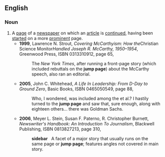 ==English==

===Noun===
{{en-noun}}
# A [[page]] of a [[newspaper]] on which an [[article]] is [[continue]]d, having been [[start]]ed on a more [[prominent]] page.
#* '''1999''', Lawrence N. Strout, ''Covering McCarthyism: How the ''Christian Science Monitor'' Handled Joseph R. McCarthy, 1950–1954'', Greenwood Press, ISBN 0313310912, page 65,
#*: The ''New York Times'',<!--sic The not italicized--> after running a front-page story (which included rebuttals on the '''jump page''') about the McCarthy speech, also ran an editorial.
#* '''2005''', John C. Whitehead, ''A Life In Leadership: From D-Day to Ground Zero'', Basic Books, ISBN 0465050549, page 88,
#*: Who, I wondered, was included among the et al.?<!--sic no ital no quote--> I hastily turned to the '''jump page''' and saw that, sure enough, along with eighteen others... there was Goldman Sachs.
#* '''2006''', Meyer L. Stein, Susan F. Paterno, R. Christopher Burnett, ''Newswriter's Handbook: An Introduction To Journalism'', Blackwell Publishing, ISBN 0813827213, page 310,
#*: '''sidebar''' &nbsp; A facet of a major story that usually runs on the same page or '''jump page'''; features angles not covered in main story.